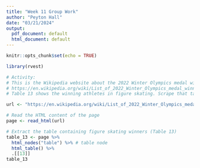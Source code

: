 ```yaml
---
title: "Week 11 Group Work"
author: "Peyton Hall"
date: "03/21/2024"
output:
  pdf_document: default
  html_document: default
---
```


```r
knitr::opts_chunk$set(echo = TRUE)
```

```r
library(rvest)
```

```r
# Activity:
# This is the Wikipedia website about the 2022 Winter Olympics medal winners :
# https://en.wikipedia.org/wiki/List_of_2022_Winter_Olympics_medal_winners
# Table 13 shows the winning athletes in figure skating. Scrape that table.

url <- "https://en.wikipedia.org/wiki/List_of_2022_Winter_Olympics_medal_winners"

# Read the HTML content of the page
page <- read_html(url)

# Extract the table containing figure skating winners (Table 13)
table_13 <- page %>%
  html_nodes("table") %>% # table node
  html_table() %>%
  .[[13]]
table_13
```
